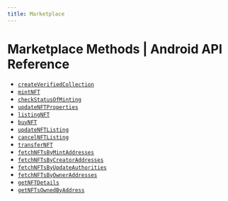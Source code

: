 ```yaml
---
title: Marketplace
---
```


# Marketplace Methods | Android API Reference
- [`createVerifiedCollection`](/api-reference/android/marketplace/createVerifiedCollection)
- [`mintNFT`](/api-reference/android/marketplace/mintNFT)
- [`checkStatusOfMinting`](/api-reference/android/marketplace/checkStatusOfMinting)
- [`updateNFTProperties`](/api-reference/android/marketplace/updateNFTProperties)
- [`listingNFT`](/api-reference/android/marketplace/listingNFT)
- [`buyNFT`](/api-reference/android/marketplace/buyNFT)
- [`updateNFTListing`](/api-reference/android/marketplace/updateNFTListing)
- [`cancelNFTListing`](/api-reference/android/marketplace/cancelNFTListing)
- [`transferNFT`](/api-reference/android/marketplace/transferNFT)
- [`fetchNFTsByMintAddresses`](/api-reference/android/marketplace/fetchNFTsByMintAddresses)
- [`fetchNFTsByCreatorAddresses`](/api-reference/android/marketplace/fetchNFTsByCreatorAddresses)
- [`fetchNFTsByUpdateAuthorities`](/api-reference/android/marketplace/fetchNFTsByUpdateAuthorities)
- [`fetchNFTsByOwnerAddresses`](/api-reference/android/marketplace/fetchNFTsByOwnerAddresses)
- [`getNFTDetails`](/api-reference/android/marketplace/getNFTDetails)
- [`getNFTsOwnedByAddress`](/api-reference/android/marketplace/getNFTsOwnedByAddress)
